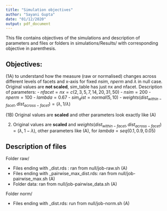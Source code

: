 ```yaml
---
title: "Simulation objectives"
author: "Sayani Gupta"
date: "01/12/2020"
output: pdf_document
---
```


This file contains objectives of the simulations and description of parameters and files or folders in simulations/Results/ with corresponding objective in parenthesis.

## Objectives:

 (1A) to understand how the measure (raw or normalised) changes across different levels of facets and x-axis for fixed $nsim$, $nperm$ and $\lambda$ in null case. Original values are **not scaled**, sim_table has just nx and nfacet. Description of parameters: 
 - $nfacet = nx = c(2, 3, 5, 7, 14, 20, 31, 50)$
 - $nsim = 200$
 - $nperm = 100$
 - $lambda = 0.67$
 - $sim_dist = normal(5, 10)$
 - $weights (dist_{within-facet}, dist_{across-facet}) = (\lambda, 1/\lambda)$
 
(1B)  Original values are **scaled** and other parameters look exactly like (A)

(2)  Original values are **scaled** and $weights (dist_{within-facet}, dist_{across-facet}) = (\lambda, 1 - \lambda)$, other parameters like (A), for $lambda = seq(0.1, 0.9, 0.05)$


## Description of files 

Folder raw/

- Files ending with _dist.rds : ran from null/job-raw.sh (A)
- Files ending with _pairwise_max_dist.rds: ran from null/job-pairwise_max.sh (A)
- Folder data:  ran from null/job-pairwise_data.sh (A)

Folder norm/

- Files ending with _dist.rds: run from null/job-norm.sh (A)


